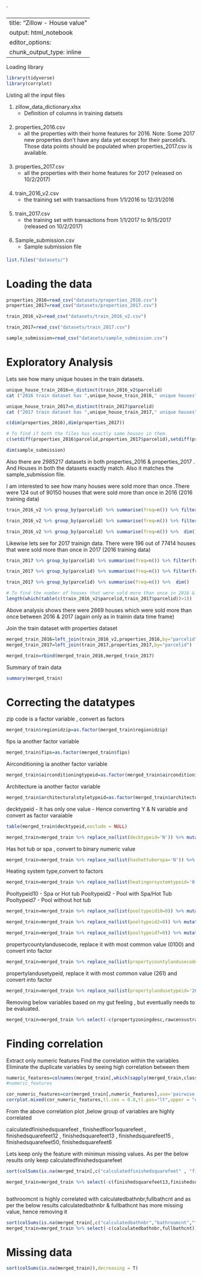 <style>
ol ul {
   margin-bottom: 20px;
}
</style>
`

---
title: "Zillow - House value"
output: html_notebook
editor_options:
 chunk_output_type: inline
---

Loading library

```r
library(tidyverse)
library(corrplot)
```

Listing all the input files

1. zillow_data_dictionary.xlsx
   - Definition of columns in training datsets


2. properties_2016.csv
   - all the properties with their home features for 2016. Note: Some 2017 new properties don't have any          data yet except for their parcelid's. Those data points should be populated when properties_2017.csv is       available.


3. properties_2017.csv
   - all the properties with their home features for 2017 (released on 10/2/2017)


4. train_2016_v2.csv
   - the training set with transactions from 1/1/2016 to 12/31/2016


5. train_2017.csv
   - the training set with transactions from 1/1/2017 to 9/15/2017 (released on 10/2/2017)


6. Sample_submission.csv
   - Sample submission file

```r
list.files("datasets/")
```

# Loading the data

```r
properties_2016=read_csv("datasets/properties_2016.csv")
properties_2017=read_csv("datasets/properties_2017.csv")

train_2016_v2=read_csv("datasets/train_2016_v2.csv")

train_2017=read_csv("datasets/train_2017.csv")

sample_submission=read_csv("datasets/sample_submission.csv")
```

# Exploratory Analysis

Lets see how many unique houses in the train datasets.

```r
unique_house_train_2016=n_distinct(train_2016_v2$parcelid)
cat ("2016 train dataset has ",unique_house_train_2016," unique houses")

unique_house_train_2017=n_distinct(train_2017$parcelid)
cat ("2017 train dataset has ",unique_house_train_2017," unique houses")

c(dim(properties_2016),dim(properties_2017))

# To find if both the files has exactly same houses in them.
c(setdiff(properties_2016$parcelid,properties_2017$parcelid),setdiff(properties_2017$parcelid,properties_2016$parcelid))

dim(sample_submission)
```





Also there are 2985217 datasets in both properties_2016 & properties_2017 . And Houses in both the datasets exactly match. Also it matches the sample_submission file.




I am interested to see how many houses were sold more than once .There were 124 out of 90150 houses that were sold more than once in 2016 (2016 training data)

```r
train_2016_v2 %>% group_by(parcelid) %>% summarise(freq=n()) %>% filter(freq>1) %>% arrange(desc(freq))

train_2016_v2 %>% group_by(parcelid) %>% summarise(freq=n()) %>% filter(freq>1) %>% dim()

train_2016_v2 %>% group_by(parcelid) %>% summarise(freq=n()) %>%  dim()
```



Likewise lets see for 2017 trainign data.
There were 196 out of 77414 houses that were sold more than once in 2017 (2016 training data)

```r
train_2017 %>% group_by(parcelid) %>% summarise(freq=n()) %>% filter(freq>1) %>% arrange(desc(freq))

train_2017 %>% group_by(parcelid) %>% summarise(freq=n()) %>% filter(freq>1) %>% dim()

train_2017 %>% group_by(parcelid) %>% summarise(freq=n()) %>%  dim()

# To find the number of houses that were sold more than once in 2016 & 2017 (as per training data)
length(which(table(c(train_2016_v2$parcelid,train_2017$parcelid))>1))
```

Above analysis shows there were 2669 houses which were sold more than once between 2016 & 2017 (again only as in trainin data time frame)



Join the train dataset with properties dataset
```r
merged_train_2016=left_join(train_2016_v2,properties_2016,by="parcelid")
merged_train_2017=left_join(train_2017,properties_2017,by="parcelid")

merged_train=rbind(merged_train_2016,merged_train_2017)
```

Summary of train data
```r
summary(merged_train)
```
# Correcting the datatypes
zip code is a factor variable , convert as factors
```r
merged_train$regionidzip=as.factor(merged_train$regionidzip)
```

fips ia another factor variable
```r
merged_train$fips=as.factor(merged_train$fips)
```

Airconditioning  ia another factor variable
```r
merged_train$airconditioningtypeid=as.factor(merged_train$airconditioningtypeid)
```

Architecture  ia another factor variable
```r
merged_train$architecturalstyletypeid=as.factor(merged_train$architecturalstyletypeid)
```

decktypeid - It has only one value - Hence converting Y & N variable and convert as factor varaiable

```r
table(merged_train$decktypeid,exclude = NULL)

merged_train=merged_train %>% replace_na(list(decktypeid='N')) %>% mutate(decktypeid=as.factor(recode(decktypeid,'66'='Y')))
```

Has hot tub or spa , convert to binary numeric value
```r
merged_train=merged_train %>% replace_na(list(hashottuborspa='N')) %>% mutate(hashottuborspa=as.integer(recode(hashottuborspa,'true'=1,'N'=0)))
```

Heating system type,convert to factors
```r
merged_train=merged_train %>% replace_na(list(heatingorsystemtypeid='0')) %>% mutate(heatingorsystemtypeid=as.factor(heatingorsystemtypeid))

```


Pooltypeid10 - Spa or Hot tub
Pooltypeid2 -  Pool with Spa/Hot Tub
Pooltypeid7 -   Pool without hot tub


```r
merged_train=merged_train %>% replace_na(list(pooltypeid10=0)) %>% mutate(pooltypeid10=as.integer(pooltypeid10))

merged_train=merged_train %>% replace_na(list(pooltypeid2=0)) %>% mutate(pooltypeid2=as.integer(pooltypeid2))

merged_train=merged_train %>% replace_na(list(pooltypeid7=0)) %>% mutate(pooltypeid7=as.integer(pooltypeid7))
```

propertycountylandusecode, replace it with most common value (0100) and convert into factor 

```r
merged_train=merged_train %>% replace_na(list(propertycountylandusecode=0100)) %>% mutate(propertycountylandusecode=as.factor(propertycountylandusecode))
```

propertylandusetypeid, replace it with most common value (261) and convert into factor 

```r
merged_train=merged_train %>% replace_na(list(propertylandusetypeid='261')) %>% mutate(propertylandusetypeid=as.factor(propertylandusetypeid))
```


Removing below variables based on my gut feeling , but eventually needs to be evaluated.
```r
merged_train=merged_train %>% select(-c(propertyzoningdesc,rawcensustractandblock))
```


# Finding correlation

Extract only numeric features
Find the correlation within the variables 
Eliminate the duplicate variables by seeing high correlation between them
```r
numeric_features=colnames(merged_train[,which(sapply(merged_train,class) %in% c("numeric","integer"))])
#numeric_features

cor_numeric_features=cor(merged_train[,numeric_features],use='pairwise.complete.obs')
corrplot.mixed(cor_numeric_features,tl.cex = 0.8,tl.pos="lt",upper = "circle",number.cex=0.5)
```
From the above correlation plot ,below group of variables are highly correlated

calculatedfinishedsquarefeet , finishedfloor1squarefeet , finishedsquarefeet12 , finishedsquarefeet13 , finishedsquarefeet15 , finishedsquarefeet50, finishedsquarefeet6


Lets keep only the feature with minimun missing values. As per the below results only keep calculatedfinishedsquarefeet

```r
sort(colSums(is.na(merged_train[,c("calculatedfinishedsquarefeet" , "finishedfloor1squarefeet" , "finishedsquarefeet12" , "finishedsquarefeet13" , "finishedsquarefeet15" , "finishedsquarefeet50", "finishedsquarefeet6")])),decreasing = T)

merged_train=merged_train %>% select(-c(finishedsquarefeet13,finishedsquarefeet6,finishedsquarefeet15,finishedfloor1squarefeet,finishedsquarefeet50,finishedsquarefeet12))



```



bathroomcnt is highly correlated with calculatedbathnbr,fullbathcnt and as per the below results calculatedbathnbr & fullbathcnt has more missing value, hence removing it

```r
sort(colSums(is.na(merged_train[,c("calculatedbathnbr","bathroomcnt","fullbathcnt")])),decreasing = T)
merged_train=merged_train %>% select(-c(calculatedbathnbr,fullbathcnt))
```


# Missing data

```r
sort(colSums(is.na(merged_train)),decreasing = T)
```



